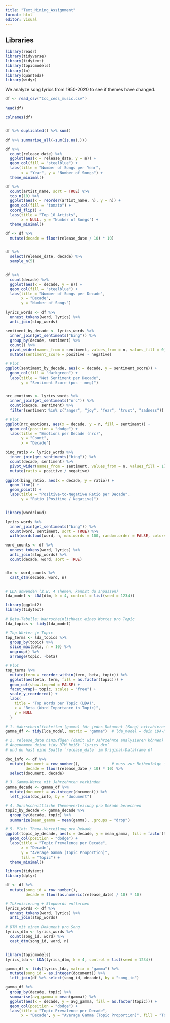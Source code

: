 ```yaml
---
title: "Text_Mining_Assignment"
format: html
editor: visual
---
```


## Libraries


```r
library(readr)
library(tidyverse)
library(tidytext)
library(topicmodels)
library(tm)
library(quanteda)
library(widyr)


```
We analyze song lyrics from 1950-2020 to see if themes have changed.

```r
df <- read_csv("tcc_ceds_music.csv")
```


```r
head(df)

colnames(df)


df %>% duplicated() %>% sum()

df %>% summarise_all(~sum(is.na(.)))

```






```r

df %>%
  count(release_date) %>%
  ggplot(aes(x = release_date, y = n)) +
  geom_col(fill = "steelblue") +
  labs(title = "Number of Songs per Year",
       x = "Year", y = "Number of Songs") +
  theme_minimal()


```



```r

df %>%
  count(artist_name, sort = TRUE) %>%
  top_n(10) %>%
  ggplot(aes(x = reorder(artist_name, n), y = n)) +
  geom_col(fill = "tomato") +
  coord_flip() +
  labs(title = "Top 10 Artists",
       x = NULL, y = "Number of Songs") +
  theme_minimal()


```




```r

df <- df %>%
  mutate(decade = floor(release_date / 10) * 10)


df %>%
  select(release_date, decade) %>%
  sample_n(5)


df %>%
  count(decade) %>%
  ggplot(aes(x = decade, y = n)) +
  geom_col(fill = "steelblue") +
  labs(title = "Number of Songs per Decade",
       x = "Decade",
       y = "Number of Songs")


```




```r

lyrics_words <- df %>%
  unnest_tokens(word, lyrics) %>%  
  anti_join(stop_words)

sentiment_by_decade <- lyrics_words %>%
  inner_join(get_sentiments("bing")) %>%
  group_by(decade, sentiment) %>%
  count() %>%
  pivot_wider(names_from = sentiment, values_from = n, values_fill = 0) %>%
  mutate(sentiment_score = positive - negative)

# Plot
ggplot(sentiment_by_decade, aes(x = decade, y = sentiment_score)) +
  geom_col(fill = "darkgreen") +
  labs(title = "Net Sentiment per Decade",
       y = "Sentiment Score (pos - neg)")



```




```r
nrc_emotions <- lyrics_words %>%
  inner_join(get_sentiments("nrc")) %>%
  count(decade, sentiment) %>%
  filter(sentiment %in% c("anger", "joy", "fear", "trust", "sadness"))

# Plot
ggplot(nrc_emotions, aes(x = decade, y = n, fill = sentiment)) +
  geom_col(position = "dodge") +
  labs(title = "Emotions per Decade (nrc)",
       y = "Count",
       x = "Decade")


```


```r
bing_ratio <- lyrics_words %>%
  inner_join(get_sentiments("bing")) %>%
  count(decade, sentiment) %>%
  pivot_wider(names_from = sentiment, values_from = n, values_fill = 1) %>%
  mutate(ratio = positive / negative)

ggplot(bing_ratio, aes(x = decade, y = ratio)) +
  geom_line() +
  geom_point() +
  labs(title = "Positive-to-Negative Ratio per Decade",
       y = "Ratio (Positive / Negative)")



```


```r
library(wordcloud)

lyrics_words %>%
  inner_join(get_sentiments("bing")) %>%
  count(word, sentiment, sort = TRUE) %>%
  with(wordcloud(word, n, max.words = 100, random.order = FALSE, colors = c("red", "green")))


```


```r

word_counts <- df %>%
  unnest_tokens(word, lyrics) %>%
  anti_join(stop_words) %>%
  count(decade, word, sort = TRUE)


dtm <- word_counts %>%
  cast_dtm(decade, word, n)



```


```r


# LDA anwenden (z.B. 4 Themen, kannst du anpassen)
lda_model <- LDA(dtm, k = 4, control = list(seed = 1234))


```




```r
library(ggplot2)
library(tidytext)

# Beta-Tabelle: Wahrscheinlichkeit eines Wortes pro Topic
lda_topics <- tidy(lda_model)

# Top-Wörter je Topic
top_terms <- lda_topics %>%
  group_by(topic) %>%
  slice_max(beta, n = 10) %>%
  ungroup() %>%
  arrange(topic, -beta)

# Plot
top_terms %>%
  mutate(term = reorder_within(term, beta, topic)) %>%
  ggplot(aes(beta, term, fill = as.factor(topic))) +
  geom_col(show.legend = FALSE) +
  facet_wrap(~ topic, scales = "free") +
  scale_y_reordered() +
  labs(
    title = "Top Words per Topic (LDA)",
    x = "Beta (Word Importance in Topic)",
    y = NULL
  )


```
```r


# 1. Wahrscheinlichkeiten (gamma) für jedes Dokument (Song) extrahieren
gamma_df <- tidy(lda_model, matrix = "gamma")  # lda_model = dein LDA-Modell

# 2. release_date hinzufügen (damit wir Jahrzehnte analysieren können)
# Angenommen deine tidy DTM heißt `lyrics_dtm`
# und du hast eine Spalte `release_date` im Original-Dataframe df

doc_info <- df %>%
  mutate(document = row_number(),              # muss zur Reihenfolge im DTM passen!
         decade = floor(release_date / 10) * 10) %>%
  select(document, decade)

# 3. Gamma-Werte mit Jahrzehnten verbinden
gamma_decade <- gamma_df %>%
  mutate(document = as.integer(document)) %>%
  left_join(doc_info, by = "document")

# 4. Durchschnittliche Themenverteilung pro Dekade berechnen
topic_by_decade <- gamma_decade %>%
  group_by(decade, topic) %>%
  summarize(mean_gamma = mean(gamma), .groups = "drop")

# 5. Plot: Thema-Verteilung pro Dekade
ggplot(topic_by_decade, aes(x = decade, y = mean_gamma, fill = factor(topic))) +
  geom_col(position = "dodge") +
  labs(title = "Topic Prevalence per Decade",
       x = "Decade",
       y = "Average Gamma (Topic Proportion)",
       fill = "Topic") +
  theme_minimal()

```
```r
library(tidytext)
library(dplyr)

df <- df %>%
  mutate(song_id = row_number(),
         decade = floor(as.numeric(release_date) / 10) * 10)

# Tokenisierung + Stopwords entfernen
lyrics_words <- df %>%
  unnest_tokens(word, lyrics) %>%
  anti_join(stop_words)

# DTM mit einem Dokument pro Song
lyrics_dtm <- lyrics_words %>%
  count(song_id, word) %>%
  cast_dtm(song_id, word, n)



```

```r
library(topicmodels)
lyrics_lda <- LDA(lyrics_dtm, k = 4, control = list(seed = 1234))

```


```r
gamma_df <- tidy(lyrics_lda, matrix = "gamma") %>%
  mutate(song_id = as.integer(document)) %>%
  left_join(df %>% select(song_id, decade), by = "song_id")

```


```r
gamma_df %>%
  group_by(decade, topic) %>%
  summarise(avg_gamma = mean(gamma)) %>%
  ggplot(aes(x = decade, y = avg_gamma, fill = as.factor(topic))) +
  geom_col(position = "dodge") +
  labs(title = "Topic Prevalence per Decade",
       x = "Decade", y = "Average Gamma (Topic Proportion)", fill = "Topic")


```

